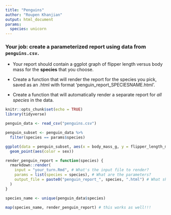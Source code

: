 ```yaml
---
title: "Penguins"
author: "Roupen Khanjian"
output: html_document
params:
  species: unicorn
---
```


### Your job: create a parameterized report using data from `penguins.csv`. 

- Your report should contain a ggplot graph of flipper length versus body mass for the **species** that you choose.

- Create a function that will render the report for the species you pick, saved as an .html with format 'penguin_report_SPECIESNAME.html'. 

- Create a function that will automatically render a separate report for *all species* in the data. 

```r
knitr::opts_chunk$set(echo = TRUE)
library(tidyverse)

penguin_data <- read_csv("penguins.csv")

```



```r

penguin_subset <- penguin_data %>% 
  filter(species == params$species)

ggplot(data = penguin_subset, aes(x = body_mass_g, y = flipper_length_mm)) +
  geom_point(aes(color = sex))


```



```r

render_penguin_report = function(species) {
  rmarkdown::render(
    input = "your_turn.Rmd", # What's the input file to render?
    params = list(species = species), # What are the parameters?
    output_file = paste0("penguin_report_", species, ".html") # What should I name the output file?
  )
}

species_name <- unique(penguin_data$species)

map(species_name, render_penguin_report) # this works as well!!!

```

